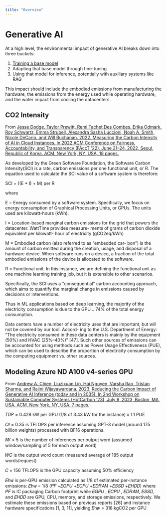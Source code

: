 ```yaml
---
title: "Overview"
---
```


# Generative AI

At a high level, the environmental impact of generative AI breaks down into three buckets:
1. [Training a base model](/training)
2. Adapting that base model through fine-tuning
3. Using that model for inference, potentially with auxiliary systems like RAG

This impact should include the embodied emissions from manufacturing the hardware, the emissions from the energy used while operating hardware, and the water impact from cooling the datacenters.

## CO2 Intensity

From [Jesse Dodge, Taylor Prewitt, Remi Tachet Des Combes, Erika Odmark, Roy Schwartz, Emma Strubell, Alexandra Sasha Luccioni, Noah A. Smith, Nicole DeCario, and Will Buchanan. 2022. Measuring the Carbon Intensity of AI in Cloud Instances. In 2022 ACM Conference on Fairness, Accountability, and Transparency (FAccT ’22), June 21–24, 2022, Seoul, Republic of Korea. ACM, New York, NY, USA, 18 pages.](https://dl.acm.org/doi/pdf/10.1145/3531146.3533234)

As developed by the Green Software Foundation, the Software Carbon Intensity(SCI) is a rate, carbon emissions per one functional unit, or R. The equation used to calculate the SCI value of a software system is therefore:

SCI = ((E * I) + M) per R

where

E = Energy consumed by a software system. Specifically, we focus on energy consumption of Graphical Processing Units, or GPUs. The units used are kilowatt-hours (kWh).

I = Location-based marginal carbon emissions for the grid that powers the datacenter. WattTime provides measure- ments of grams of carbon dioxide equivalent per kilowatt- hour of electricity (gCO2eq/kWh)

M = Embodied carbon (also referred to as “embedded car- bon”) is the amount of carbon emitted during the creation, usage, and disposal of a hardware device. When software runs on a device, a fraction of the total embodied emissions of the device is allocated to the software.

R = Functional unit. In this instance, we are defining the functional unit as one machine learning training job, but it is extensible to other scenarios.

Specifically, the SCI uses a "consequential" carbon accounting approach, which aims to quantify the marginal change in emissions caused by decisions or interventions.

Thus in ML applications based on deep learning, the majority of the electricity consumption is due to the GPU... 74% of the total energy consumption.

Data centers have a number of electricity uses that are important, but will not be covered by our tool. Accord- ing to the U.S. Department of Energy: “The electricity consumed in these data centers is mainly by the equipment (50%) and HVAC (25%–40%)” [47]. Such other sources of emissions can be accounted for using methods such as Power Usage Effectiveness (PUE), which can be used to describe the proportion of electricity consumption by the computing equipment vs. other sources.

## Modeling Azure ND A100 v4-series GPU

From [Andrew A. Chien, Liuzixuan Lin, Hai Nguyen, Varsha Rao, Tristan Sharma, and Rajini Wijayawardana. 2023. Reducing the Carbon Impact of Generative AI Inference (today and in 2035). In 2nd Workshop on Sustainable Computer Systems (HotCarbon ’23), July 9, 2023, Boston, MA, USA. ACM, New York, NY, USA, 7 pages.](https://dl.acm.org/doi/pdf/10.1145/3604930.3605705):

𝑇𝐷𝑃 = 0.428 kW per GPU (1/8 of 3.43 kW for the instance) x 1.1 PUE

𝑂𝐼 = 0.35 is TFLOPS per inference assuming GPT-3 model (around 175 billion weights) processed with BF16 operations. 

𝐼𝑊 = 5 is the number of inferences per output word (assumed window/sampling of 5 for each output word)

𝑊𝐶 is the output word count (measured average of 185 output words/request)

𝐶 = 156 TFLOPS is the GPU capacity assuming 50% efficiency

𝐸h𝑤 is per-GPU emission calculated as 1/8 of estimated per-instance emissions:
𝐸h𝑤 = 1/8 (𝑃𝐹 +𝐸𝐺𝑃𝑈 +𝐸𝐶𝑃𝑈 +𝐸𝐷𝑅𝐴𝑀 +𝐸𝑆𝑆𝐷 +𝐸𝐻𝐷𝐷)
where 𝑃𝐹 is IC packaging Carbon footprint while 𝐸𝐺𝑃𝑈 , 𝐸𝐶𝑃𝑈 , 𝐸𝐷𝑅𝐴𝑀, 𝐸𝑆𝑆𝐷, and 𝐸𝐻𝐷𝐷 are GPU, CPU, memory, and storage emissions, respectively. We estimate these emissions based on previous reports [26] and instance hardware specifications [1, 3, 11], yielding 𝐸h𝑤 = 318 kgCO2 per GPU
